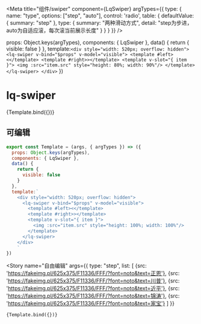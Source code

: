 

<Meta title="组件/swiper" component={LqSwiper} 
    argTypes={{
    type: {
      name: "type",
      options: ["step", "auto"],
      control: 'radio',
      table: {
        defaultValue: {
          summary: "step"
        },
        type: {
          summary: "两种滑动方式",
          detail: "step为步进， auto为自适应滚，每次滚当前展示长度"
        }
      }
    }
  }}
 />

  props: Object.keys(argTypes),
  components: { LqSwiper },
  data() {
    return {
      visible: false
    }
  },
  template:`
    <div style="width: 520px; overflow: hidden">
      <lq-swiper v-bind="$props" v-model="visible">
        <template #left><</template>
        <template #right>></template>
        <template v-slot="{ item }">
          <img :src="item.src" style="height: 80%; width: 90%"/>
        </template>
      </lq-swiper>
    </div>
    `
})

# lq-swiper

<Canvas>
  <Story
    name="默认"
    args={{
      type: "step",
    }}
  >
    {Template.bind({})}
  </Story>
</Canvas>

## 可编辑

```js
export const Template = (args, { argTypes }) => ({
  props: Object.keys(argTypes),
  components: { LqSwiper },
  data() {
    return {
      visible: false
    }
  },
  template:`
    <div style="width: 520px; overflow: hidden">
      <lq-swiper v-bind="$props" v-model="visible">
        <template #left><</template>
        <template #right>></template>
        <template v-slot="{ item }">
          <img :src="item.src" style="height: 100%; width: 100%"/>
        </template>
      </lq-swiper>
    </div>
    `
})
```
  <Story
    name="自由编辑"
    args={{
      type: "step",
      list: [
        {src: 'https://fakeimg.pl/625x375/F11336/FFF/?font=noto&text=正恩'},
        {src: 'https://fakeimg.pl/625x375/F11336/FFF/?font=noto&text=川普'},
        {src: 'https://fakeimg.pl/625x375/F11336/FFF/?font=noto&text=近平'},
        {src: 'https://fakeimg.pl/625x375/F11336/FFF/?font=noto&text=锦涛'},
        {src: 'https://fakeimg.pl/625x375/F11336/FFF/?font=noto&text=家宝'}
      ]
    }}
  >
    {Template.bind({})}
  </Story>

<ArgsTable story="自由编辑" />
